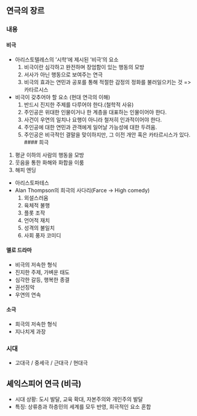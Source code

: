 ## 연극의 장르
### 내용
#### 비극
- 아리스토텔레스의 '시학'에 제시된 '비극'의 요소
  1. 비극이란 심각하고 완전하며 장엄함이 있는 행동의 모방
  2. 서사가 아닌 행동으로 보여주는 연극
  3. 비극의 효과는 연민과 공포를 통해 적절한 감정의 정화를 불러일으키는 것 => 카타르시스
- 비극이 갖추어야 할 요소 (현대 연극의 이해)
  1. 반드시 진지한 주제를 다루어야 한다.(철학적 사유)
  2. 주인공은 위대한 인물이거나 한 계층을 대표하는 인물이어야 한다.
  3. 사건이 우연의 일치나 요행이 아니라 철저히 인과적이어야 한다.
  4. 주인공에 대한 연민과 관객에게 일어날 가능성에 대한 두려움.
  5. 주인공은 비극적인 결말을 맞이하지만, 그 이전 개안 혹은 카타르시스가 있다.
#### 희극
1. 평균 이하의 사람의 행동을 모방
2. 웃음을 통한 화해와 화합을 이룸
3. 해피 엔딩
- 아리스토파테스
- Alan Thompson의 희극의 사다리(Farce -> High comedy)
  1. 외설스러움
  2. 육체적 불행
  3. 플롯 조작
  4. 언어적 재치
  5. 성격의 불일치
  6. 사회 풍자 코미디

#### 멜로 드라마
- 비극의 저속한 형식
- 진지한 주제, 가벼운 태도
- 심각한 갈등, 행복한 종결
- 권선징악
- 우연의 연속

#### 소극
- 희극의 저속한 형식
- 지나치게 과장

### 시대
- 고대극 / 중세극 / 근대극 / 현대극

## 셰익스피어 연극 (비극)
- 시대 상황: 도시 발달, 교육 확대, 자본주의와 개인주의 발달
- 특징: 상류층과 하층민의 세계를 모두 반영, 희극적인 요소 혼합

